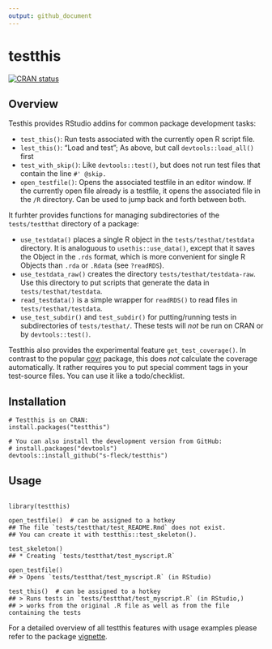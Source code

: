 ```yaml
---
output: github_document
---
```


# testthis

[![CRAN status](http://www.r-pkg.org/badges/version/testthis)](https://cran.r-project.org/package=testthis)

## Overview

Testhis provides RStudio addins for common package development tasks:

* `test_this()`: Run tests associated with the currently open R script file.
* `lest_this()`: "Load and test"; As above, but call `devtools::load_all()` first
* `test_with_skip()`: Like `devtools::test()`, but does not run test files that
  contain the line `#' @skip.`
* `open_testfile()`: Opens the associated testfile in an editor window. If the 
  currently open file already is a testfile, it opens the associated file in
  the `/R` directory. Can be used to jump back and forth between both.


It furhter provides functions for managing subdirectories of the 
`tests/testthat` directory of a package:

* `use_testdata()` places a single R object in the `tests/testhat/testdata` 
  directory. It is analoguous to `usethis::use_data()`, except that it saves the
  Object in the `.rds` format, which is more convenient for single R Objects
  than `.rda` or `.Rdata` (see `?readRDS`). 
* `use_testdata_raw()` creates the directory `tests/testhat/testdata-raw`. Use
  this directory to put scripts that generate the data in 
  `tests/testhat/testdata`. 
* `read_testdata()` is a simple wrapper for `readRDS()` to read files
  in `tests/testhat/testdata`. 
* `use_test_subdir()` and `test_subdir()` for putting/running tests in 
  subdirectories of `tests/testhat/`. These tests will *not* be run on CRAN or
  by `devtools::test()`.

Testthis also provides the experimental feature `get_test_coverage()`. 
In contrast to the popular [covr](https://github.com/r-lib/covr) package, this
does *not* calculate the coverage automatically. It rather requires you
to put special comment tags in your test-source files. You can use it like a 
todo/checklist.




## Installation

```
# Testthis is on CRAN:
install.packages("testthis")

# You can also install the development version from GitHub:
# install.packages("devtools")
devtools::install_github("s-fleck/testthis")
```

## Usage

```

library(testthis)

open_testfile()  # can be assigned to a hotkey
## The file `tests/testthat/test_README.Rmd` does not exist. 
## You can create it with testthis::test_skeleton().

test_skeleton()
## * Creating `tests/testthat/test_myscript.R`

open_testfile()
## > Opens `tests/testthat/test_myscript.R` (in RStudio)

test_this()  # can be assigned to a hotkey
## > Runs tests in `tests/testthat/test_myscript.R` (in RStudio,)
## > works from the original .R file as well as from the file containing the tests

```

For a detailed overview of all testthis features with usage examples please
refer to the package [vignette](http://rpubs.com/hoelk/testthis).
